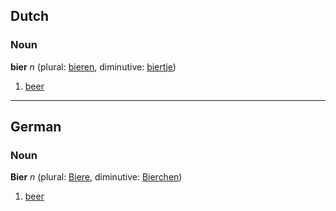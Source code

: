 == Dutch ==
===Noun===
'''bier''' ''n'' (plural: [[bieren]], diminutive: [[biertje]])

# [[beer]]

----
== German ==
=== Noun ===

'''Bier''' ''n'' (plural: [[Biere]], diminutive: [[Bierchen]])

# [[beer]]